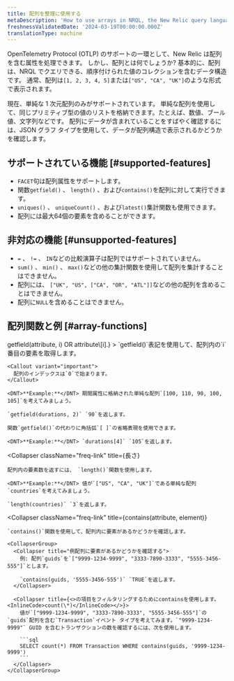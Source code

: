 ```yaml
---
title: 配列を整理に使用する
metaDescription: 'How to use arrays in NRQL, the New Relic query language'
freshnessValidatedDate: '2024-03-19T00:00:00.000Z'
translationType: machine
---
```


OpenTelemetry Protocol (OTLP) のサポートの一環として、New Relic は配列を含む属性を処理できます。 しかし、配列とは何でしょうか? 基本的に、配列は、NRQL でクエリできる、順序付けられた値のコレクションを含むデータ構造です。 通常、配列は`[1, 2, 3, 4, 5]`または`["US", "CA", "UK"]`のような形式で表示されます。

現在、単純な 1 次元配列のみがサポートされています。 単純な配列を使用して、同じプリミティブ型の値のリストを格納できます。たとえば、数値、ブール値、文字列などです。 配列にデータが含まれていることをすばやく確認するには、JSON グラフ タイプを使用して、データが配列構造で表示されるかどうかを確認します。

## サポートされている機能 [#supported-features]

* `FACET`句は配列属性をサポートします。
* 関数`getfield()` 、 `length()` 、および`contains()`を配列に対して実行できます。
* `uniques()` 、 `uniqueCount()` 、および`latest()`集計関数も使用できます。
* 配列には最大64個の要素を含めることができます。

## 非対応の機能 [#unsupported-features]

* `=` 、 `!=` 、 `IN`などの比較演算子は配列ではサポートされていません。
* `sum()` 、 `min()` 、 `max()`などの他の集計関数を使用して配列を集計することはできません。
* 配列には、 `["UK", "US", ["CA", "OR", "ATL"]]`などの他の配列を含めることはできません。
* 配列に`NULL`を含めることはできません。

## 配列関数と例 [#array-functions]

<CollapserGroup>
  <Collapser
    className="freq-link"
    title={<InlineCode>getfield(attribute, i) OR attribute\[i].</InlineCode>}
  >
    `getfield()`表記を使用して、配列内の`i`番目の要素を取得します。

    <Callout variant="important">
      配列のインデックスは`0`で始まります。
    </Callout>

    <DNT>**Example:**</DNT> 期間属性に格納された単純な配列`[100, 110, 90, 100, 105]`を考えてみましょう。

    `getfield(durations, 2)` `90`を返します。

    関数`getfield()`の代わりに角括弧`[ ]`の省略表現を使用できます。

    <DNT>**Example:**</DNT> `durations[4]` `105`を返します。
  </Collapser>

  <Collapser
    className="freq-link"
    title={<InlineCode>長さ</InlineCode>}
  >
    配列内の要素数を返すには、 `length()`関数を使用します。

    <DNT>**Example:**</DNT> 値が`["US", "CA", "UK"]`である単純な配列`countries`を考えてみましょう。

    `length(countries)` `3`を返します。
  </Collapser>

  <Collapser
    className="freq-link"
    title={<InlineCode>contains(attribute, element)</InlineCode>}
  >
    `contains()`関数を使用して、配列内に要素があるかどうかを確認します。

    <CollapserGroup>
      <Collapser title="例配列に要素があるかどうかを確認する">
        例: 配列`guids`を`["9999-1234-9999", "3333-7890-3333", "5555-3456-555"]`とします。

        `contains(guids, '5555-3456-555')` `TRUE`を返します。
      </Collapser>

      <Collapser title={<>の項目をフィルタリングするためにcontainsを使用します。 <InlineCode>count(\*)</InlineCode></>}>
        値が`["9999-1234-9999", "3333-7890-3333", "5555-3456-555"]`の`guids`配列を含む`Transaction`イベント タイプを考えてみます。`"9999-1234-9999"` GUID を含むトランザクションの数を確認するには、次を使用します。

        ```sql
        SELECT count(*) FROM Transaction WHERE contains(guids, '9999-1234-9999')
        ```
      </Collapser>
    </CollapserGroup>
  </Collapser>
</CollapserGroup>
